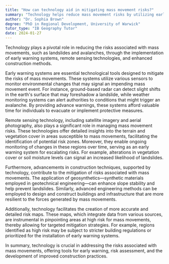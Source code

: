 ```yaml
---
title: "How can technology aid in mitigating mass movement risks?"
summary: "Technology helps reduce mass movement risks by utilizing early warning systems, remote sensing, and advanced construction methods for better safety and preparedness."
author: "Dr. Sophia Brown"
degree: "PhD in Regional Development, University of Warwick"
tutor_type: "IB Geography Tutor"
date: 2024-01-27
---
```


Technology plays a pivotal role in reducing the risks associated with mass movements, such as landslides and avalanches, through the implementation of early warning systems, remote sensing technologies, and enhanced construction methods.

Early warning systems are essential technological tools designed to mitigate the risks of mass movements. These systems utilize various sensors to monitor environmental changes that may signal an impending mass movement event. For instance, ground-based radar can detect slight shifts in the earth's surface that may foreshadow a landslide, while weather monitoring systems can alert authorities to conditions that might trigger an avalanche. By providing advance warnings, these systems afford valuable time for individuals to evacuate or implement protective measures.

Remote sensing technology, including satellite imagery and aerial photography, also plays a significant role in managing mass movement risks. These technologies offer detailed insights into the terrain and vegetation cover in areas susceptible to mass movements, facilitating the identification of potential risk zones. Moreover, they enable ongoing monitoring of changes in these regions over time, serving as an early warning system for escalating risks. For example, alterations in vegetation cover or soil moisture levels can signal an increased likelihood of landslides.

Furthermore, advancements in construction techniques, supported by technology, contribute to the mitigation of risks associated with mass movements. The application of geosynthetics—synthetic materials employed in geotechnical engineering—can enhance slope stability and help prevent landslides. Similarly, advanced engineering methods can be employed to design and construct buildings and infrastructure that are more resilient to the forces generated by mass movements.

Additionally, technology facilitates the creation of more accurate and detailed risk maps. These maps, which integrate data from various sources, are instrumental in pinpointing areas at high risk for mass movements, thereby allowing for targeted mitigation strategies. For example, regions identified as high risk may be subject to stricter building regulations or prioritized for the installation of early warning systems.

In summary, technology is crucial in addressing the risks associated with mass movements, offering tools for early warning, risk assessment, and the development of improved construction practices.
    